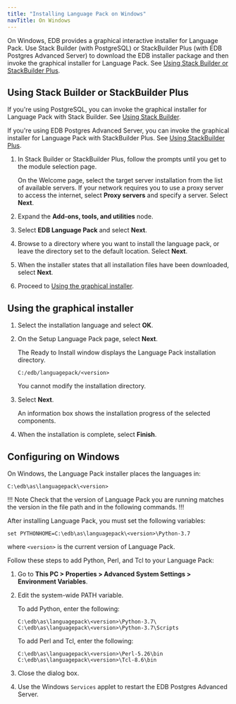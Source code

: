 ```yaml
---
title: "Installing Language Pack on Windows"
navTitle: On Windows
---
```


On Windows, EDB provides a graphical interactive installer for Language Pack. Use Stack Builder (with PostgreSQL) or StackBuilder Plus (with EDB Postgres Advanced Server) to download the EDB installer package and then invoke the graphical installer for Language Pack.  See [Using Stack Builder or StackBuilder Plus](#using-stack-builder-or-stackbuilder-plus).

## Using Stack Builder or StackBuilder Plus

If you're using PostgreSQL, you can invoke the graphical installer for Language Pack with Stack Builder. See [Using Stack Builder](https://www.enterprisedb.com/docs/supported-open-source/postgresql/installer/03_using_stackbuilder/). 

If you're using EDB Postgres Advanced Server, you can invoke the graphical installer for Language Pack with StackBuilder Plus. See [Using StackBuilder Plus](/epas/latest/epas_inst_windows/installing_advanced_server_with_the_interactive_installer/using_stackbuilder_plus/). 

1. In Stack Builder or StackBuilder Plus, follow the prompts until you get to the module selection page.

   On the Welcome page, select the target server installation from the list of available servers. If your network requires you to use a proxy server to access the internet, select **Proxy servers** and specify a server. Select **Next**.

1. Expand the **Add-ons, tools, and utilities** node.

1. Select **EDB Language Pack** and select **Next**.

1. Browse to a directory where you want to install the language pack, or leave the directory set to the default location. Select **Next**.

1. When the installer states that all installation files have been downloaded, select **Next**.

1. Proceed to [Using the graphical installer](#using-the-graphical-installer).

## Using the graphical installer 

1. Select the installation language and select **OK**.

1. On the Setup Language Pack page, select **Next**.

   The Ready to Install window displays the Language Pack installation directory.

   `C:/edb/languagepack/<version>` 

   You cannot modify the installation directory. 

1. Select **Next**.

   An information box shows the installation progress of the selected components. 

1. When the installation is complete, select **Finish**.

## Configuring on Windows

On Windows, the Language Pack installer places the languages in:

`C:\edb\as\languagepack\<version>`

!!! Note
Check that the version of Language Pack you are running matches the version in the file path and in the following commands.
!!!

After installing Language Pack, you must set the following variables:

`set PYTHONHOME=C:\edb\as\languagepack\<version>\Python-3.7`

where `<version>` is the current version of Language Pack.

Follow these steps to add Python, Perl, and Tcl to your Language Pack:

1. Go to **This PC > Properties > Advanced System Settings > Environment Variables**.

1. Edit the system-wide PATH variable.

   To add Python, enter the following:

   ```text
   C:\edb\as\languagepack\<version>\Python-3.7\
   C:\edb\as\languagepack\<version>\Python-3.7\Scripts
   ```

   To add Perl and Tcl, enter the following:

   ```text 
   C:\edb\as\languagepack\<version>\Perl-5.26\bin
   C:\edb\as\languagepack\<version>\Tcl-8.6\bin
   ```

1. Close the dialog box. 

1. Use the Windows `Services` applet to restart the EDB Postgres Advanced Server.
